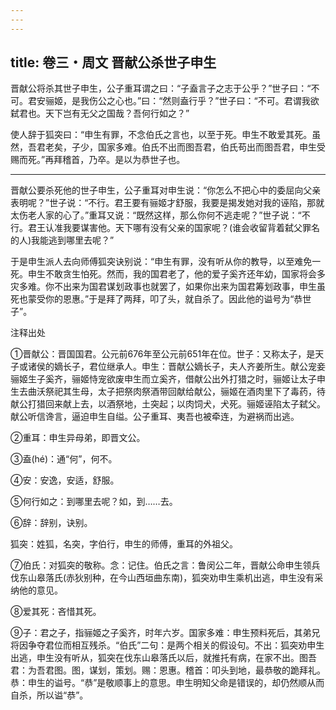 ```yaml
---
---
---
```

title: 卷三・周文 晋献公杀世子申生
---

晋献公将杀其世子申生，公子重耳谓之曰：“子盍言子之志于公乎？”世子曰：“不可。君安骊姬，是我伤公之心也。”曰：“然则盍行乎？”世子曰：“不可。君谓我欲弑君也。天下岂有无父之国哉？吾何行如之？”

使人辞于狐突曰：“申生有罪，不念伯氏之言也，以至于死。申生不敢爱其死。虽然，吾君老矣，子少，国家多难。伯氏不出而图吾君，伯氏苟出而图吾君，申生受赐而死。”再拜稽首，乃卒。是以为恭世子也。

----------------

晋献公要杀死他的世子申生，公子重耳对申生说：“你怎么不把心中的委屈向父亲表明呢？”世子说：“不行。君王要有骊姬才舒服，我要是揭发她对我的诬陷，那就太伤老人家的心了。”重耳又说：“既然这样，那么你何不逃走呢？”世子说：“不行。君王认准我要谋害他。天下哪有没有父亲的国家呢？(谁会收留背着弑父罪名的人)我能逃到哪里去呢？”

于是申生派人去向师傅狐突诀别说：“申生有罪，没有听从你的教导，以至难免一死。申生不敢贪生怕死。然而，我的国君老了，他的爱子奚齐还年幼，国家将会多灾多难。你不出来为国君谋划政事也就罢了，如果你出来为国君筹划政事，申生虽死也蒙受你的恩惠。”于是拜了两拜，叩了头，就自杀了。因此他的谥号为“恭世子”。

注释出处

①晋献公：晋国国君。公元前676年至公元前651年在位。世子：又称太子，是天子或诸侯的嫡长子，君位继承人。申生：晋献公嫡长子，夫人齐姜所生。献公宠妾骊姬生子奚齐，骊姬恃宠欲废申生而立奚齐，借献公出外打猎之时，骊姬让太子申生去曲沃祭祀其生母，太子把祭肉祭酒带回献给献公，骊姬在酒肉里下了毒药，待献公打猎回来献上去，以酒祭地，土突起；以肉饲犬，犬死。骊姬诬陷太子弑父。献公听信谗言，逼迫申生自缢。公子重耳、夷吾也被牵连，为避祸而出逃。

②重耳：申生异母弟，即晋文公。

③盍(hé)：通“何”，何不。

④安：安逸，安适，舒服。

⑤何行如之：到哪里去呢？如，到……去。

⑥辞：辞别，诀别。

狐突：姓狐，名突，字伯行，申生的师傅，重耳的外祖父。

⑦伯氏：对狐突的敬称。念：记住。伯氏之言：鲁闵公二年，晋献公命申生领兵伐东山皋落氏(赤狄别种，在今山西垣曲东南)，狐突劝申生乘机出逃，申生没有采纳他的意见。

⑧爱其死：吝惜其死。

⑨子：君之子，指骊姬之子奚齐，时年六岁。国家多难：申生预料死后，其弟兄将因争夺君位而相互残杀。“伯氏”二句：是两个相关的假设句。不出：狐突劝申生出逃，申生没有听从，狐突在伐东山皋落氏以后，就推托有病，在家不出。图吾君：为吾君图。图，谋划，策划。赐：恩惠。稽首：叩头到地，最恭敬的跪拜礼。恭：申生的谥号。“恭”是敬顺事上的意思。申生明知父命是错误的，却仍然顺从而自杀，所以谥“恭”。

